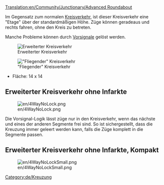 [[Translation:en/Community/Junctionary/Advanced Roundabout]]
{{en/Translation|origin=Advanced Roundabout|from=en|to=de|Percentage=99}}


{{de/Kreuzungsmenü}}
Im Gegensatz zum normalen [[de/Community/Junctionary/Kreisverkehr|Kreisverkehr]], ist dieser Kreisverkehr eine "Etage" über der standardmäßigen Höhe. Züge können geradeaus und rechts fahren, ohne den Kreis zu betreten.

Manche Probleme können durch [[de/Manual/Signale#Vorsignale|Vorsignale]] gelöst werden.

[[File:en/Advanced roundabout.png|center|none|frame|Erweiterter Kreisverkehr]]

{{de/Kreuzungskriterien|Teuer (gestuft)|2|1|0|3|1|0|1|0|1|1|2||Ausgefallene Züge blockieren entweder das eine Gleis oder alle Abbiegungen nach links.|
*Kann viele Züge von Nord-Ost oder Süd-West handhaben.
*Strecke teilt sich und nur Abbieger nach links müssen den Kreisverkehr selbst benutzen.
'''Tipps'''
*Um Züge, die links abbiegen, die volle Geschwindigkeit fahren zu lassen, könnte man den Kreis vergrößern, aber dies verbraucht viel Platz.
*Wenn man innen einen Kreis in die andere Richtung baust (natürlich Signale anpassen), ist die Effizienz höher, da Züge nur noch in die richtige Richtung fahren müssen anstatt den ganzen Kreisverkehr zu durchfahren, wie oben.
*Fläche: 16 x 16
}}

[[File:en/Flying roundabout.png|center|none|frame|"Fliegender" Kreisverkehr]]

*Fläche: 14 x 14

== Erweiterter Kreisverkehr ohne Infarkte ==

[[File:en/4WayNoLock.png]]

{{de/Kreuzungskriterien|Mittel|2|1|1|2|1|0|1|0|0|1|2||Ausgefallene Züge blockieren nur eine Richtung. (Schlimmster Fall: Innerer Kreis, zwischen zwei Segmenten, blockiert 3 links abbiegende Wege)|
Pro:
* Hohe Kapazität
* Steigungen nur für Linksabbieger und eine Gerade (insgesamt 1 rauf und 1 runter)
* Hält Linksabbieger, bis andere Gleise frei sind (einfahrend und ausfahrend!)

Contra:
* Längste durchfahrt-"Signal distance": 4/5
* Längste Linksabbieger-"Signal distance": 7


* Fläche: 26 x 26
}}
Die Vorsignal-Logik lässt züge nur in den Kreisverkehr, wenn das nächste und eines der anderen Segmente frei sind. So ist sichergestellt, dass die Kreuzung immer geleert werden kann, falls die Züge komplett in die Segmente passen.


== Erweiterter Kreisverkehr ohne Infarkte, Kompakt ==

[[File:en/4WayNoLockSmall.png]]

{{de/Kreuzungskriterien|Mittel|3|1|1|2|1|0|1|0|0|1|2||Ausgefallene Züge blockieren nur eine Richtung. (Schlimmster Fall: Innerer Kreis, zwischen zwei Segmenten, blockiert alle links abbiegenden Wege)|
Pro:
* Hohe Kapazität
* Steigungen nur für Linksabbieger und eine Gerade (insgesamt 1 rauf und 1 runter)

Contra:
* Längste durchfahrt-"Signal distance": 4/5
* Längste Linksabbieger-"Signal distance": 7


* Fläche: 18 x 18
}}


[[Category:de/Kreuzung]]